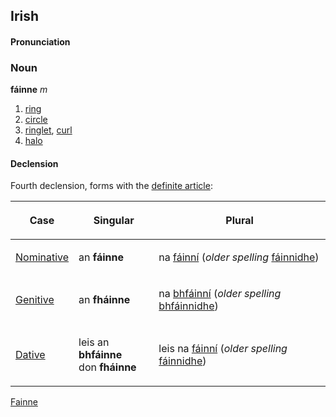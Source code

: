 ==Irish==
====Pronunciation====
{{IPA|[f&#593;&#720;&#626;&#601;]}}

===Noun===
'''fáinne''' ''m''
#[[ring]]
#[[circle]]
#[[ringlet]], [[curl]]
#[[halo]]
====Declension====
Fourth declension, forms with the [[definite article]]:
{|{{prettytable100}}
!Case
!Singular
!Plural
|-
| [[Nominative]]
| an '''fáinne'''
| na [[fáinní]] (''older spelling'' [[fáinnidhe]])
|-
| [[Genitive]]
| an '''fháinne'''
| na [[fáinní|bhfáinní]] (''older spelling'' [[fáinnidhe|bhfáinnidhe]])
|-
| [[Dative]]
| leis an '''bhfáinne'''<br>don '''fháinne'''
| leis na [[fáinní]] (''older spelling'' [[fáinnidhe]])
|}

[[Category:Irish language|Fainne]]